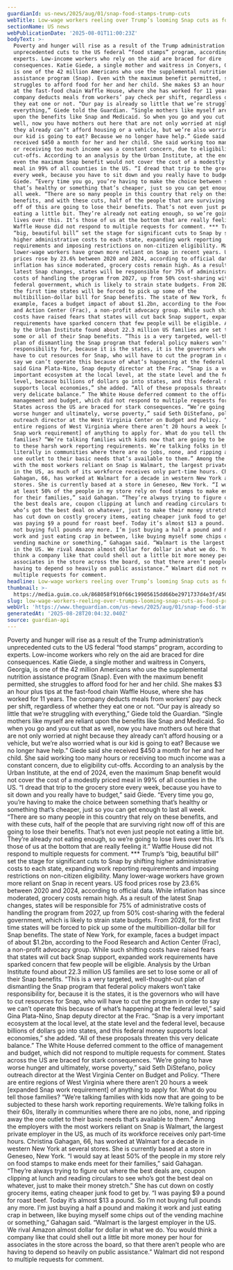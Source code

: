 ```yaml
---
guardianId: us-news/2025/aug/01/snap-food-stamps-trump-cuts
webTitle: Low-wage workers reeling over Trump’s looming Snap cuts as food prices rise
sectionName: US news
webPublicationDate: '2025-08-01T11:00:23Z'
bodyText: >-
  Poverty and hunger will rise as a result of the Trump administration’s
  unprecedented cuts to the US federal “food stamps” program, according to
  experts. Low-income workers who rely on the aid are braced for dire
  consequences. Katie Giede, a single mother and waitress in Conyers, Georgia,
  is one of the 42 million Americans who use the supplemental nutrition
  assistance program (Snap). Even with the maximum benefit permitted, she
  struggles to afford food for her and her child. She makes $3 an hour plus tips
  at the fast-food chain Waffle House, where she has worked for 11 years. The
  company deducts meals from workers’ pay check per shift, regardless of whether
  they eat one or not. “Our pay is already so little that we’re struggling with
  everything,” Giede told the Guardian. “Single mothers like myself are reliant
  upon the benefits like Snap and Medicaid. So when you go and you cut that as
  well, now you have mothers out here that are not only worried at night because
  they already can’t afford housing or a vehicle, but we’re also worried what is
  our kid is going to eat? Because we no longer have help.” Giede said she
  received $450 a month for her and her child. She said working too many hours
  or receiving too much income was a constant concern, due to eligibility
  cut-offs. According to an analysis by the Urban Institute, at the end of 2024,
  even the maximum Snap benefit would not cover the cost of a modestly priced
  meal in 99% of all counties in the US. “I dread that trip to the grocery store
  every week, because you have to sit down and you really have to budget,” said
  Giede. “Every time you go, you’re having to make the choice between something
  that’s healthy or something that’s cheaper, just so you can get enough to last
  all week. “There are so many people in this country that rely on these
  benefits, and with these cuts, half of the people that are surviving right now
  off of this are going to lose their benefits. That’s not even just people not
  eating a little bit. They’re already not eating enough, so we’re going to lose
  lives over this. It’s those of us at the bottom that are really feeling it.”
  Waffle House did not respond to multiple requests for comment. *** Trump’s
  “big, beautiful bill” set the stage for significant cuts to Snap by shifting
  higher administrative costs to each state, expanding work reporting
  requirements and imposing restrictions on non-citizen eligibility. Many
  lower-wage workers have grown more reliant on Snap in recent years. US food
  prices rose by 23.6% between 2020 and 2024, according to official data. While
  inflation has since moderated, grocery costs remain high. As a result of the
  latest Snap changes, states will be responsible for 75% of administrative
  costs of handling the program from 2027, up from 50% cost-sharing with the
  federal government, which is likely to strain state budgets. From 2028, for
  the first time states will be forced to pick up some of the
  multibillion-dollar bill for Snap benefits. The state of New York, for
  example, faces a budget impact of about $1.2bn, according to the Food Research
  and Action Center (Frac), a non-profit advocacy group. While such shifting
  costs have raised fears that states will cut back Snap support, expanded work
  requirements have sparked concern that few people will be eligible. Analysis
  by the Urban Institute found about 22.3 million US families are set to lose
  some or all of their Snap benefits. “This is a very targeted, well-thought-out
  plan of dismantling the Snap program that federal policy makers won’t take
  responsibility for, because it is the states, it is the governors who will
  have to cut resources for Snap, who will have to cut the program in order to
  say we can’t operate this because of what’s happening at the federal level,”
  said Gina Plata-Nino, Snap deputy director at the Frac. “Snap is a very
  important ecosystem at the local level, at the state level and the federal
  level, because billions of dollars go into states, and this federal money
  supports local economies,” she added. “All of these proposals threaten this
  very delicate balance.” The White House deferred comment to the office of
  management and budget, which did not respond to multiple requests for comment.
  States across the US are braced for stark consequences. “We’re going to have
  worse hunger and ultimately, worse poverty,” said Seth DiStefano, policy
  outreach director at the West Virginia Center on Budget and Policy. “There are
  entire regions of West Virginia where there aren’t 20 hours a week [expanded
  Snap work requirement] of anything to apply for. What do you tell those
  families? “We’re talking families with kids now that are going to be subjected
  to these harsh work reporting requirements. We’re talking folks in their 60s,
  literally in communities where there are no jobs, none, and ripping away the
  one outlet to their basic needs that’s available to them.” Among the employers
  with the most workers reliant on Snap is Walmart, the largest private employer
  in the US, as much of its workforce receives only part-time hours. Christina
  Gahagan, 66, has worked at Walmart for a decade in western New York at several
  stores. She is currently based at a store in Geneseo, New York. “I would say
  at least 50% of the people in my store rely on food stamps to make ends meet
  for their families,” said Gahagan. “They’re always trying to figure out where
  the best deals are, coupon clipping at lunch and reading circulars to see
  who’s got the best deal on whatever, just to make their money stretch.” She
  has cut down on costly grocery items, eating cheaper junk food to get by. “I
  was paying $9 a pound for roast beef. Today it’s almost $13 a pound. So I’m
  not buying full pounds any more. I’m just buying a half a pound and making it
  work and just eating crap in between, like buying myself some chips out of the
  vending machine or something,” Gahagan said. “Walmart is the largest employer
  in the US. We rival Amazon almost dollar for dollar in what we do. You would
  think a company like that could shell out a little bit more money per hour for
  associates in the store across the board, so that there aren’t people who are
  having to depend so heavily on public assistance.” Walmart did not respond to
  multiple requests for comment.
headline: Low-wage workers reeling over Trump’s looming Snap cuts as food prices rise
thumbnail: >-
  https://media.guim.co.uk/868058f910f66c19905615dd66be2971737d4e3f/450_0_4500_3600/500.jpg
slug: low-wage-workers-reeling-over-trumps-looming-snap-cuts-as-food-prices-rise
webUrl: 'https://www.theguardian.com/us-news/2025/aug/01/snap-food-stamps-trump-cuts'
generatedAt: '2025-08-28T20:04:32.040Z'
source: guardian-api
---
```

Poverty and hunger will rise as a result of the Trump administration’s unprecedented cuts to the US federal “food stamps” program, according to experts. Low-income workers who rely on the aid are braced for dire consequences. Katie Giede, a single mother and waitress in Conyers, Georgia, is one of the 42 million Americans who use the supplemental nutrition assistance program (Snap). Even with the maximum benefit permitted, she struggles to afford food for her and her child. She makes $3 an hour plus tips at the fast-food chain Waffle House, where she has worked for 11 years. The company deducts meals from workers’ pay check per shift, regardless of whether they eat one or not. “Our pay is already so little that we’re struggling with everything,” Giede told the Guardian. “Single mothers like myself are reliant upon the benefits like Snap and Medicaid. So when you go and you cut that as well, now you have mothers out here that are not only worried at night because they already can’t afford housing or a vehicle, but we’re also worried what is our kid is going to eat? Because we no longer have help.” Giede said she received $450 a month for her and her child. She said working too many hours or receiving too much income was a constant concern, due to eligibility cut-offs. According to an analysis by the Urban Institute, at the end of 2024, even the maximum Snap benefit would not cover the cost of a modestly priced meal in 99% of all counties in the US. “I dread that trip to the grocery store every week, because you have to sit down and you really have to budget,” said Giede. “Every time you go, you’re having to make the choice between something that’s healthy or something that’s cheaper, just so you can get enough to last all week. “There are so many people in this country that rely on these benefits, and with these cuts, half of the people that are surviving right now off of this are going to lose their benefits. That’s not even just people not eating a little bit. They’re already not eating enough, so we’re going to lose lives over this. It’s those of us at the bottom that are really feeling it.” Waffle House did not respond to multiple requests for comment. *** Trump’s “big, beautiful bill” set the stage for significant cuts to Snap by shifting higher administrative costs to each state, expanding work reporting requirements and imposing restrictions on non-citizen eligibility. Many lower-wage workers have grown more reliant on Snap in recent years. US food prices rose by 23.6% between 2020 and 2024, according to official data. While inflation has since moderated, grocery costs remain high. As a result of the latest Snap changes, states will be responsible for 75% of administrative costs of handling the program from 2027, up from 50% cost-sharing with the federal government, which is likely to strain state budgets. From 2028, for the first time states will be forced to pick up some of the multibillion-dollar bill for Snap benefits. The state of New York, for example, faces a budget impact of about $1.2bn, according to the Food Research and Action Center (Frac), a non-profit advocacy group. While such shifting costs have raised fears that states will cut back Snap support, expanded work requirements have sparked concern that few people will be eligible. Analysis by the Urban Institute found about 22.3 million US families are set to lose some or all of their Snap benefits. “This is a very targeted, well-thought-out plan of dismantling the Snap program that federal policy makers won’t take responsibility for, because it is the states, it is the governors who will have to cut resources for Snap, who will have to cut the program in order to say we can’t operate this because of what’s happening at the federal level,” said Gina Plata-Nino, Snap deputy director at the Frac. “Snap is a very important ecosystem at the local level, at the state level and the federal level, because billions of dollars go into states, and this federal money supports local economies,” she added. “All of these proposals threaten this very delicate balance.” The White House deferred comment to the office of management and budget, which did not respond to multiple requests for comment. States across the US are braced for stark consequences. “We’re going to have worse hunger and ultimately, worse poverty,” said Seth DiStefano, policy outreach director at the West Virginia Center on Budget and Policy. “There are entire regions of West Virginia where there aren’t 20 hours a week [expanded Snap work requirement] of anything to apply for. What do you tell those families? “We’re talking families with kids now that are going to be subjected to these harsh work reporting requirements. We’re talking folks in their 60s, literally in communities where there are no jobs, none, and ripping away the one outlet to their basic needs that’s available to them.” Among the employers with the most workers reliant on Snap is Walmart, the largest private employer in the US, as much of its workforce receives only part-time hours. Christina Gahagan, 66, has worked at Walmart for a decade in western New York at several stores. She is currently based at a store in Geneseo, New York. “I would say at least 50% of the people in my store rely on food stamps to make ends meet for their families,” said Gahagan. “They’re always trying to figure out where the best deals are, coupon clipping at lunch and reading circulars to see who’s got the best deal on whatever, just to make their money stretch.” She has cut down on costly grocery items, eating cheaper junk food to get by. “I was paying $9 a pound for roast beef. Today it’s almost $13 a pound. So I’m not buying full pounds any more. I’m just buying a half a pound and making it work and just eating crap in between, like buying myself some chips out of the vending machine or something,” Gahagan said. “Walmart is the largest employer in the US. We rival Amazon almost dollar for dollar in what we do. You would think a company like that could shell out a little bit more money per hour for associates in the store across the board, so that there aren’t people who are having to depend so heavily on public assistance.” Walmart did not respond to multiple requests for comment.
